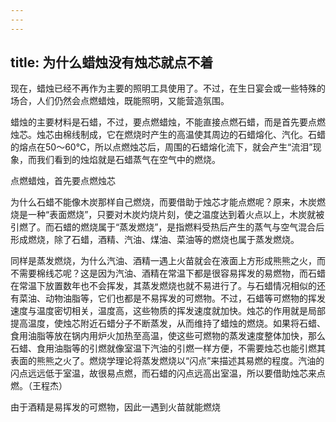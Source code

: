 ```yaml
---
---
---
```

title: 为什么蜡烛没有烛芯就点不着
---




现在，蜡烛已经不再作为主要的照明工具使用了。不过，在生日宴会或一些特殊的场合，人们仍然会点燃蜡烛，既能照明，又能营造氛围。

蜡烛的主要材料是石蜡，不过，要点燃蜡烛，不能直接点燃石蜡，而是首先要点燃烛芯。烛芯由棉线制成，它在燃烧时产生的高温使其周边的石蜡熔化、汽化。石蜡的熔点在50～60℃，所以点燃烛芯后，周围的石蜡熔化流下，就会产生“流泪”现象，而我们看到的烛焰就是石蜡蒸气在空气中的燃烧。

点燃蜡烛，首先要点燃烛芯



为什么石蜡不能像木炭那样自己燃烧，而要借助于烛芯才能点燃呢？原来，木炭燃烧是一种“表面燃烧”，只要对木炭灼烧片刻，使之温度达到着火点以上，木炭就被引燃了。而石蜡的燃烧属于“蒸发燃烧”，是指燃料受热后产生的蒸气与空气混合后形成燃烧，除了石蜡，酒精、汽油、煤油、菜油等的燃烧也属于蒸发燃烧。

同样是蒸发燃烧，为什么汽油、酒精一遇上火苗就会在液面上方形成熊熊之火，而不需要棉线芯呢？这是因为汽油、酒精在常温下都是很容易挥发的易燃物，而石蜡在常温下放置数年也不会挥发，其蒸发燃烧也就不易进行了。与石蜡情况相似的还有菜油、动物油脂等，它们也都是不易挥发的可燃物。不过，石蜡等可燃物的挥发速度与温度密切相关，温度高，这些物质的挥发速度就加快。烛芯的作用就是局部提高温度，使烛芯附近石蜡分子不断蒸发，从而维持了蜡烛的燃烧。如果将石蜡、食用油脂等放在锅内用炉火加热至高温，使这些可燃物的蒸发速度整体加快，那么石蜡、食用油脂等的引燃就像室温下汽油的引燃一样方便，不需要烛芯也能引燃其表面的熊熊之火了。燃烧学理论将蒸发燃烧以“闪点”来描述其易燃的程度。汽油的闪点远远低于室温，故很易点燃，而石蜡的闪点远高出室温，所以要借助烛芯来点燃。（王程杰）

由于酒精是易挥发的可燃物，因此一遇到火苗就能燃烧